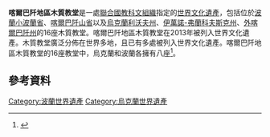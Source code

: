 {{expand|time=2014-11-05T15:16:49+00:00}}
{{世界文化遺產概要表
| site_img =Kwiaton_2.jpg
| site_img_capt = 喀爾巴阡地區木質教堂
| site_img_width =  350px
| zh_name = 喀爾巴阡地區木質教堂
| en_name = Wooden Tserkvas of the Carpathian Region in Poland and Ukraine
| fr_name = 
| country =[[File:Flag_of_Ukraine.svg|20px]][[乌克兰|乌克兰]]
| Region = 欧洲和北美地区
| ID=1424
| criterion_c =(ii)、(v)
| rg_year = 2013年（[[世界遗产#世界遗产委员会会议|第37屆]]）
| ex_rg_year = 
| remarks = 
| org_url = http://whc.unesco.org/en/list/1424
| map_img = Image:Map of Ukraine political simple city Kiew.png
| map_img_width = 250px
}}
'''喀爾巴阡地區木質教堂'''是一處[[聯合國教科文組織|聯合國教科文組織]]指定的[[世界文化遺產|世界文化遺產]]，包括位於[[波蘭|波蘭]][[小波蘭省|小波蘭省]]、[[喀爾巴阡山省|喀爾巴阡山省]]以及[[烏克蘭|烏克蘭]][[利沃夫州|利沃夫州]]、[[伊萬諾-弗蘭科夫斯克州|伊萬諾-弗蘭科夫斯克州]]、[[外喀爾巴阡州|外喀爾巴阡州]]的16座木質教堂。喀爾巴阡地區木質教堂在2013年被列入世界文化遺產。木質教堂廣泛分佈在世界多地，且已有多處被列入世界文化遺產。喀爾巴阡地區木質教堂的16座教堂中，烏克蘭和波蘭各擁有八座<ref>{{cite web|url=http://whc.unesco.org/en/list/1424|title=Wooden Tserkvas of the Carpathian Region in Poland and Ukraine|publisher=UNESCO|date=|accessdate=2014-11-05|archive-date=2017-07-11|archive-url=https://web.archive.org/web/20170711155514/http://whc.unesco.org/en/list/1424|dead-url=no}}</ref>。

== 參考資料 ==
{{reflist}}

{{波蘭世界遺產}}
{{烏克蘭世界遺產}}

[[Category:波蘭世界遺產|Category:波蘭世界遺產]]
[[Category:烏克蘭世界遺產|Category:烏克蘭世界遺產]]